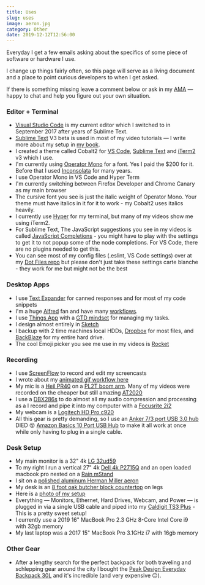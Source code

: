 ```yaml
---
title: Uses
slug: uses
image: aeron.jpg
category: Other
date: 2019-12-12T12:56:00
---
```


Everyday I get a few emails asking about the specifics of some piece of software or hardware I use.

I change up things fairly often, so this page will serve as a living document and a place to point curious developers to when I get asked.

If there is something missing leave a comment below or ask in my <a href="https://github.com/wesbos/ama">AMA</a> — happy to chat and help you figure out your own situation.

<h3>Editor + Terminal</h3>

<ul>
    <li><a href="https://code.visualstudio.com/">Visual Studio Code</a> is my current editor which I switched to in September 2017 after years of Sublime Text.</li>
    <li><a href="http://SublimeText.com/3dev">Sublime Text</a> V3 beta is used in most of my video tutorials — I write more about my setup in <a href="http://SublimeTextBook.com">my book</a>.</li>
    <li>I created a theme called Cobalt2 for <a href="https://marketplace.visualstudio.com/items?itemName=wesbos.theme-cobalt2">VS Code</a>, <a href="https://packagecontrol.io/packages/Theme%20-%20Cobalt2">Sublime Text</a> and <a href="https://github.com/wesbos/Cobalt2-iterm">iTerm2</a> v3 which I use.</li>
    <li>I'm currently using <a href="http://www.typography.com/fonts/operator/overview/">Operator Mono</a> for a font. Yes I paid the $200 for it. Before that I used <a href="http://www.levien.com/type/myfonts/inconsolata.html">Inconsolata</a> for many years.</li>
    <li>I use Operator Mono in VS Code and Hyper Term</li>
    <li>I'm currently switching between Firefox Developer and Chrome Canary as my main browser</li>
    <li>The cursive font you see is just the italic weight of Operator Mono. Your theme must have italics in it for it to work - my Cobalt2 uses italics heavily.</li>
    <li>I currently use <a href="https://hyper.is/">Hyper</a> for my terminal, but many of my videos show me using iTerm2.</li>
    <li>For Sublime Text, The JavaScript suggestions you see in my videos is called <a href="https://packagecontrol.io/packages/JavaScript%20Completions">JavaScript Completions</a> - you might have to play with the settings to get it to not popup some of the node completions. For VS Code, there are no plugins needed to get this.</li>
    <li>You can see most of my config files (.eslint, VS Code settings) over at my <a href="https://github.com/wesbos/dotfiles">Dot Files repo</a> but please don't just take these settings carte blanche - they work for me but might not be the best</li>
</ul>

<h3>Desktop Apps</h3>

<ul>
    <li>I use <a href="https://smilesoftware.com/textexpander">Text Expander</a> for canned responses and for most of my code snippets</li>
    <li>I'm a huge <a href="https://www.alfredapp.com/">Alfred</a> fan and have many <a href="http://wes.io/fY7q">workflows</a>.</li>
    <li>I use <a href="https://culturedcode.com/things/">Things App</a> with a <a href="http://gettingthingsdone.com/">GTD mindset</a> for managing my tasks.</li>
    <li>I design almost entirely in <a href="https://www.sketchapp.com/">Sketch</a></li>
    <li>I backup with 2 time machines local HDDs, <a href="http://dropbox.com">Dropbox</a> for most files, and <a href="https://secure.backblaze.com/r/008x60">BackBlaze</a> for my entire hard drive.</li>
    <li>The cool Emoji picker you see me use in my videos is <a href="http://matthewpalmer.net/rocket/">Rocket</a></li>
</ul>

<h3>Recording</h3>

<ul>
    <li>I use <a href="https://www.telestream.net/screenflow/">ScreenFlow</a> to record and edit my screencasts</li>
    <li>I wrote about my <a href="http://wesbos.com/animated-gif-workflow/">animated gif workflow here</a></li>
    <li>My mic is a <a href="http://www.amazon.com/gp/product/B000SOYOTQ/ref=as_li_qf_sp_asin_il_tl?ie=UTF8&camp=1789&creative=9325&creativeASIN=B000SOYOTQ&linkCode=as2&tag=webo080-20&linkId=YH6ZR6GSGBI2JOJF">Heil PR40</a> on a <a href="http://www.amazon.com/gp/product/B000SZVZ74/ref=as_li_qf_sp_asin_il_tl?ie=UTF8&camp=1789&creative=9325&creativeASIN=B000SZVZ74&linkCode=as2&tag=webo080-20&linkId=HJ6K3KRLOL5XJJSC">PL2T boom arm</a>. Many of my videos were recorded on the cheaper but still amazing <a href="http://www.amazon.com/gp/product/B0006H92QK/ref=as_li_qf_sp_asin_il_tl?ie=UTF8&camp=1789&creative=9325&creativeASIN=B0006H92QK&linkCode=as2&tag=webo080-20&linkId=PHY64E6Y43GHI55T">AT2020</a></li>
    <li>I use a <a href="http://www.amazon.com/gp/product/B004LWH79A/ref=as_li_qf_sp_asin_il_tl?ie=UTF8&camp=1789&creative=9325&creativeASIN=B004LWH79A&linkCode=as2&tag=webo080-20&linkId=E3KFCLCQIXXLC7W4">DBX286s</a> to do almost all my audio compression and processing as a I record and pipe it into my computer with a <a href="http://www.amazon.com/gp/product/B005OZE9SA/ref=as_li_qf_sp_asin_il_tl?ie=UTF8&camp=1789&creative=9325&creativeASIN=B005OZE9SA&linkCode=as2&tag=webo080-20&linkId=ELZASVHMTR6ZTNYL">Focusrite 2i2</a></li>
    <li>My webcam is a <a href="https://www.amazon.com/gp/product/B006JH8T3S/ref=as_li_qf_sp_asin_il_tl?ie=UTF8&tag=webo080-20&camp=1789&creative=9325&linkCode=as2&creativeASIN=B006JH8T3S&linkId=65a64ee5dd16f2fa18faf2f2d33d0538">Logitech HD Pro c920</a></li>
    <li>All this gear is pretty demanding, so I use an <a href="https://www.amazon.com/gp/product/B00VDVCQ84/ref=as_li_tl?ie=UTF8&camp=1789&creative=9325&creativeASIN=B00VDVCQ84&linkCode=as2&tag=webo080-20&linkId=d8d1e7a3e461ab7921373dbc07dfbe38">Anker 7/3 port USB 3.0 hub</a> DIED 😵 <a href="http://amzn.to/2kVaDCz">Amazon Basics 10 Port USB Hub</a> to make it all work at once while only having to plug in a single cable.</li>
</ul>

<h3>Desk Setup</h3>

<ul>
    <li>My main monitor is a 32" 4k <a href="https://amzn.to/2SYuX8G">LG 32ud59</a></li>
    <li>To my right I run a vertical 27" 4k <a href="http://www.amazon.com/gp/product/B00PC9HFO8/ref=as_li_qf_sp_asin_il_tl?ie=UTF8&camp=1789&creative=9325&creativeASIN=B00PC9HFO8&linkCode=as2&tag=webo080-20&linkId=5VCVP6ZUPF5GLCUJ">Dell 4k P2715Q</a> and an open loaded macbook pro nested on a <a href="http://www.amazon.com/gp/product/B000OOYECC/ref=as_li_qf_sp_asin_il_tl?ie=UTF8&camp=1789&creative=9325&creativeASIN=B000OOYECC&linkCode=as2&tag=webo080-20&linkId=XWDACWNC2JWRF3DQ">Rain mStand</a></li>
    <li>I sit on a <a href="http://www.amazon.com/gp/product/B000LTAO8S/ref=as_li_qf_sp_asin_il_tl?ie=UTF8&camp=1789&creative=9325&creativeASIN=B000LTAO8S&linkCode=as2&tag=webo080-20&linkId=6G4M6ZR4CYKT3TM5">polished aluminum Herman Miller aeron</a></li>
    <li>My desk is an <a href="http://www.ikea.com/ca/en/catalog/products/20274961/">8 foot oak butcher block countertop</a> on legs</li>
    <li>Here is a <a href="https://twitter.com/wesbos/status/1060643936140738560">photo of my setup</a></li>
    <li>Everything — Monitors, Ethernet, Hard Drives, Webcam, and Power — is plugged in via a single USB cable and piped into my <a href="https://amzn.to/2D9Jnx0">Caldigit TS3 Plus</a> - This is a pretty sweet setup!</li>
    <li>I currently use a 2019 16" MacBook Pro 2.3 GHz 8-Core Intel Core i9 with 32gb memory</li>
    <li>My last laptop was a 2017 15" MacBook Pro 3.1GHz i7 with 16gb memory</li>
</ul>

<h3>Other Gear</h3>

<ul>
    <li>After a lengthy search for the perfect backpack for both traveling and schlepping gear around the city I bought the <a href="http://amzn.to/2kHB4kc">Peak Design Everyday Backpack 30L</a> and it's incredible (and very expensive 😑).</li>
</ul>